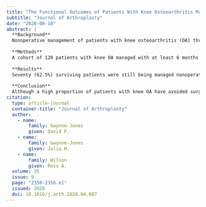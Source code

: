 ```yaml
---
title: "The Functional Outcomes of Patients With Knee Osteoarthritis Managed Nonoperatively at the Joint Clinic at 5-Year Follow-Up: Does Surgical Avoidance Mean Success?"
subtitle: "Journal of Arthroplasty"
date: "2020-08-18"
abstract: |
  **Background**
  Nonoperative management of patients with knee osteoarthritis (OA) through multidisciplinary programs may delay or reduce the need for total knee arthroplasty (TKA). However, avoidance of surgery may not represent success for the patient.
  
  **Methods**
  A cohort of 120 patients with knee OA managed with at least 6 months of supervised nonoperative treatment coordinated through the Joint Clinic were reviewed at 5 years. Outcomes including Oxford knee score (OKS), Short Form 12 (SF-12), and SF-6D and other measures including analgesia use, global change, and perception of need for surgery were collected and compared with those from the cohort who had undergone TKA.
  
  **Results**
  Seventy (62.5%) surviving patients were still being managed nonoperatively. There was no significant change in any outcome score (OKS, SF-12 physical component score, SF-12 mental component score, SF-6D) (P = .26 to .84). Forty-two patients had undergone TKA with mean time to surgery 29.0 months (range, 9-69 months). In this group, the mean OKS fell from 17.9 at baseline to 10.3 (range, 3-21) preoperatively (P < .0001) and at 5 years there was a significant improvement from baseline in OKS, SF-12 physical component score, and SF-6D scores (P < .0001). All outcome scores and change in scores were significantly higher for the surgical group (all P < .001).
  
  **Conclusion**
  Although a high proportion of patients with knee OA have avoided surgery at 5 years, their outcomes show no improvement from baseline and are poorer than those who have undergone TKA. Avoidance of surgery should not necessarily be regarded as an indicator of success of nonoperative treatment for the patient.
citation: 
  type: article-journal
  container-title: "Journal of Arthroplasty"
  author:
    - name:
        family: Gwynne-Jones
        given: David P.
    - name:
        family: Gwynne-Jones
        given: Julia H.
    - name:
        family: Wilson
        given: Ross A.
  volume: 35
  issue: 9
  page: "2350-2356.e1"
  issued: 2020
  doi: 10.1016/j.arth.2020.04.087
---
```

